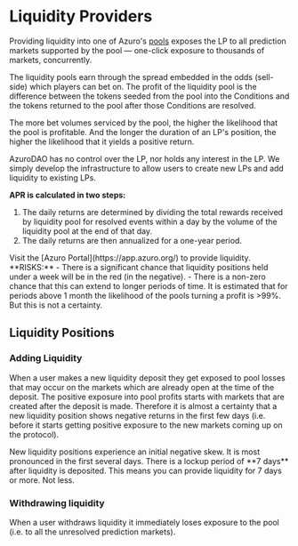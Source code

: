 
# Liquidity Providers

Providing liquidity into one of Azuro's [pools](https://gem.azuro.org/concepts/how-azuro-works/components/pools) exposes the LP to all prediction markets supported by the pool — one-click exposure to thousands of markets, concurrently.

The liquidity pools earn through the spread embedded in the odds (sell-side) which players can bet on. The profit of the liquidity pool is the difference between the tokens seeded from the pool into the Conditions and the tokens returned to the pool after those Conditions are resolved.

The more bet volumes serviced by the pool, the higher the likelihood that the pool is profitable. And the longer the duration of an LP's position, the higher the likelihood that it yields a positive return.

AzuroDAO has no control over the LP, nor holds any interest in the LP. We simply develop the infrastructure to allow users to create new LPs and add liquidity to existing LPs.

**APR is calculated in two steps:**
1. The daily returns are determined by dividing the total rewards received by liquidity pool for resolved events within a day by the volume of the liquidity pool at the end of that day.
2. The daily returns are then annualized for a one-year period.

<Callout type="feature">
Visit the [Azuro Portal](https://app.azuro.org/) to provide liquidity.
</Callout>

<Callout type="alert">
  **RISKS:**
- There is a significant chance that liquidity positions held under a week will be in the red (in the negative).
- There is a non-zero chance that this can extend to longer periods of time. It is estimated that for periods above 1 month the likelihood of the pools turning a profit is >99%. But this is not a certainty.
</Callout>


## Liquidity Positions

### Adding Liquidity

When a user makes a new liquidity deposit they get exposed to pool losses that may occur on the markets which are already open at the time of the deposit. The positive exposure into pool profits starts with markets that are created after the deposit is made. Therefore it is almost a certainty that a new liquidity position shows negative returns in the first few days (i.e. before it starts getting positive exposure to the new markets coming up on the protocol).

<Callout type="warning">
  New liquidity positions experience an initial negative skew. It is most pronounced in the first several days.
</Callout>

<Callout type="warning">
  There is a lockup period of **7 days** after liquidity is deposited. This means you can provide liquidity for
  7 days or more. Not less.
</Callout>

### Withdrawing liquidity

When a user withdraws liquidity it immediately loses exposure to the pool (i.e. to all the unresolved prediction markets).
